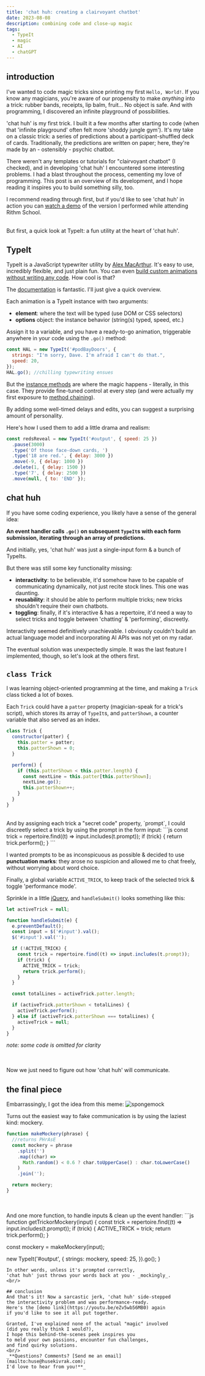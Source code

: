 ```yaml
---
title: 'chat huh: creating a clairvoyant chatbot'
date: 2023-08-08
description: combining code and close-up magic
tags:
  - TypeIt
  - magic
  - AI
  - chatGPT
---
```


## introduction

I've wanted to code magic tricks since printing my first `Hello, World!`.
If you know any magicians, you're aware of our propensity to make _anything_ into a trick:
rubber bands, receipts, lip balm, fruit... No object is safe.
And with programming, I discovered an infinite playground of possibilities.

'chat huh' is my first trick. I built it a few months after starting to code
(when that 'infinite playground' often felt more 'shoddy jungle gym').
It's my take on a classic trick: a series of predictions about a participant-shuffled deck of cards.
Traditionally, the predictions are written on paper;
here, they're made by an - ostensibly - psychic chatbot.

There weren't any templates or tutorials for "clairvoyant chatbot" (I checked),
and in developing 'chat huh' I encountered some interesting problems.
I had a blast throughout the process, cementing my love of programming.
This post is an overview of its development, and I hope reading it
inspires you to build something silly, too.

I recommend reading through first, but if you'd like to see 'chat huh' in action you can
[watch a demo](https://youtu.be/eZv5wb56MB0) of the version I performed while attending Rithm School.

<br />
But first, a quick look at TypeIt: a fun utility at the heart of 'chat huh'.

## TypeIt

TypeIt is a JavaScript typewriter utility by [Alex MacArthur](https://www.macarthur.me/).
It's easy to use, incredibly flexible, and just plain fun.
You can even [build custom animations without writing any code](https://www.typeitjs.com/build-your-own/).
How cool is that?

The [documentation](https://www.typeitjs.com/docs/vanilla/usage/) is fantastic. I'll just give a quick overview.

Each animation is a TypeIt instance with two arguments:

- **element**: where the text will be typed (use DOM or CSS selectors)
- **options** object: the instance behavior (string(s) typed, speed, etc.)

Assign it to a variable, and you have a ready-to-go animation,
triggerable anywhere in your code using the `.go()` method:

```js
const HAL = new TypeIt('#podBayDoors', {
  strings: "I'm sorry, Dave. I'm afraid I can't do that.",
  speed: 20,
});
HAL.go(); //chilling typewriting ensues
```

But the [instance methods](https://www.typeitjs.com/docs/vanilla/instance-methods/) are where the magic happens - literally, in this case.
They provide fine-tuned control at every step (and were actually my first exposure to [method chaining](https://en.wikipedia.org/wiki/Method_chaining)).

By adding some well-timed delays and edits, you can suggest a surprising amount of personality.

Here's how I used them to add a little drama and realism:

```js
const redsReveal = new TypeIt('#output', { speed: 25 })
  .pause(3000)
  .type('Of those face-down cards, ')
  .type('18 are red.', { delay: 3000 })
  .move(-9, { delay: 1000 })
  .delete(1, { delay: 1500 })
  .type('7', { delay: 2500 })
  .move(null, { to: 'END' });
```

## chat huh

If you have some coding experience, you likely have a sense of the general idea:

**An event handler calls `.go()` on subsequent `TypeIt`s with each form submission,
iterating through an array of predictions.**

And initially, yes, 'chat huh' was just a single-input form & a bunch of TypeIts.

But there was still some key functionality missing:

- **interactivity**: to be believable, it'd somehow have to be capable of communicating dynamically, not just recite stock lines.
  This one was daunting.
- **reusability**: it should be able to perform multiple tricks;
  new tricks shouldn't require their own chatbots.
- **toggling**: finally, if it's interactive & has a repertoire, it'd need a way
  to select tricks and toggle between 'chatting' & 'performing', discreetly.

Interactivity seemed definitively unachievable.
I obviously couldn't build an actual language model
and incorporating AI APIs was not yet on my radar.

The eventual solution was unexpectedly simple. It was the last feature I implemented,
though, so let's look at the others first.

## `class Trick`

I was learning object-oriented programming at the time,
and making a `Trick` class ticked a lot of boxes.

Each `Trick` could have a `patter` property (magician-speak for a trick's script),
which stores its array of `TypeIt`s,
and `patterShown`,
a counter variable that also served as an index.

```js
class Trick {
  constructor(patter) {
    this.patter = patter;
    this.patterShown = 0;
  }

  perform() {
    if (this.patterShown < this.patter.length) {
      const nextLine = this.patter[this.patterShown];
      nextLine.go();
      this.patterShown++;
    }
  }
}
```

<br/>
And by assigning each trick a "secret code" property, `prompt`, I could discreetly
select a trick by using the prompt in the form input:
```js
const trick = repertoire.find((t) => input.includes(t.prompt));
if (trick) {
  return trick.perform();
}
```

I wanted prompts to be as inconspicuous as possible & decided to use
**punctuation marks**: they arose no suspicion and allowed me to chat freely,
without worrying about word choice.

Finally, a global variable `ACTIVE_TRICK`, to keep track of the selected trick
& toggle 'performance mode'.

Sprinkle in a little [jQuery](https://jquery.com), and `handleSubmit()` looks something like this:

```js
let activeTrick = null;

function handleSubmit(e) {
  e.preventDefault();
  const input = $('#input').val();
  $('#input').val('');

  if (!ACTIVE_TRICK) {
    const trick = repertoire.find((t) => input.includes(t.prompt));
    if (trick) {
      ACTIVE_TRICK = trick;
      return trick.perform();
    }
  }

  const totalLines = activeTrick.patter.length;

  if (activeTrick.patterShown < totalLines) {
    activeTrick.perform();
  } else if (activeTrick.patterShown === totalLines) {
    activeTrick = null;
  }
}
```

_note: some code is omitted for clarity_

<br />
<br />
Now we just need to figure out how 'chat huh' will communicate.

## the final piece

Embarrassingly, I got the idea from this meme:
![spongemock](/images/blog/spongememe.png)

Turns out the easiest way to fake communication is by using the laziest kind: mockery.

```js
function makeMockery(phrase) {
  //returns PHrAsE
  const mockery = phrase
    .split('')
    .map((char) =>
      Math.random() < 0.6 ? char.toUpperCase() : char.toLowerCase()
    )
    .join('');

  return mockery;
}
```

<br/>
<br/>
And one more function, to handle inputs & clean up the event handler:
```js
function getTrickorMockery(input) {
  const trick = repertoire.find((t) => input.includes(t.prompt));
  if (trick) {
    ACTIVE_TRICK = trick;
    return trick.perform();
  }

  const mockery = makeMockery(input);

  new TypeIt('#output', {
  strings: mockery,
  speed: 25,
  }).go();
}

```
In other words, unless it's prompted correctly,
'chat huh' just throws your words back at you - _mockingly_.
<br/>

## conclusion
And that's it! Now a sarcastic jerk, 'chat huh' side-stepped
the interactivity problem and was performance-ready.
Here's the [demo link](https://youtu.be/eZv5wb56MB0) again
if you'd like to see it all put together.

Granted, I've explained none of the actual "magic" involved
(did you really think I would?),
I hope this behind-the-scenes peek inspires you
to meld your own passions, encounter fun challenges,
and find quirky solutions.
<br/>
_**Questions? Comments? [Send me an email](mailto:huse@husekivrak.com);
I'd love to hear from you!**_

